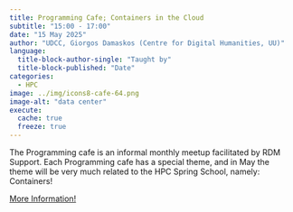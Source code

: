 ```yaml
---
title: Programming Cafe; Containers in the Cloud
subtitle: "15:00 - 17:00"
date: "15 May 2025"
author: "UDCC, Giorgos Damaskos (Centre for Digital Humanities, UU)"
language: 
  title-block-author-single: "Taught by"
  title-block-published: "Date"
categories:
  - HPC
image: ../img/icons8-cafe-64.png
image-alt: "data center"
execute: 
  cache: true
  freeze: true
---
```


The Programming cafe is an informal monthly meetup facilitated by RDM Support. Each Programming cafe has a special theme, and in May the theme will be very much related to the HPC Spring School, namely: Containers!

<a href="https://www.uu.nl/en/events/programming-cafe-15-may-2025" class="button">More Information!</a>
